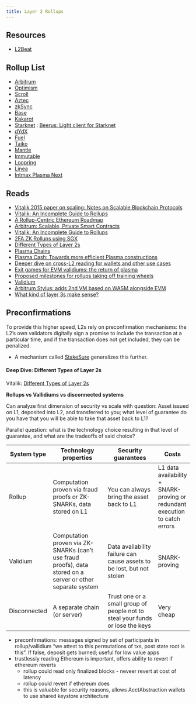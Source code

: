 ```yaml
---
title: Layer 2 Rollups
---
```


## Resources

- [L2Beat](https://l2beat.com/scaling/summary)

## Rollup List

- [Arbitrum](https://arbitrum.io/)
- [Optimism](https://www.optimism.io/)
- [Scroll](https://scroll.io/)
- [Aztec](https://aztec.network/)
- [zkSync](https://zksync.io/)
- [Base](https://base.org/)
- [Kakarot](https://www.kakarot.org/)
- [Starknet](https://www.starknet.io/en) : [Beerus: Light client for Starknet](https://github.com/eigerco/beerus)
- [dYdX](https://dydx.exchange/)
- [Fuel](https://www.fuel.network/)
- [Taiko](https://taiko.xyz/)
- [Mantle](https://www.mantle.xyz/)
- [Immutable](https://www.immutable.com/)
- [Loopring](https://loopring.org/#/)
- [Linea](https://linea.build/)
- [Intmax Plasma Next](https://www.intmax.io/plasmanext)

## Reads

- [Vitalik 2015 paper on scaling: Notes on Scalable Blockchain Protocols](https://github.com/vbuterin/scalability_paper/blob/master/scalability.pdf)
- [Vitalik: An Incomplete Guide to Rollups](https://vitalik.ca/general/2021/01/05/rollup.html)
- [A Rollup-Centric Ethereum Roadmap](https://ethereum-magicians.org/t/a-rollup-centric-ethereum-roadmap/4698)
- [Arbitrum: Scalable, Private Smart Contracts](https://www.usenix.org/system/files/conference/usenixsecurity18/sec18-kalodner.pdf)
- [Vitalik: An Incomplete Guide to Rollups](https://vitalik.ca/general/2021/01/05/rollup.html)
- [2FA ZK Rollups using SGX](https://ethresear.ch/t/2fa-zk-rollups-using-sgx/14462)
- [Different Types of Layer 2s](https://vitalik.ca/general/2023/10/31/l2types.html)
- [Plasma Chains](https://ethereum.org/en/developers/docs/scaling/plasma/)
- [Plasma Cash: Towards more efficient Plasma constructions](https://arxiv.org/abs/1911.12095)
- [Deeper dive on cross-L2 reading for wallets and other use cases](https://vitalik.ca/general/2023/06/20/deeperdive.html)
- [Exit games for EVM validiums: the return of plasma](https://vitalik.ca/general/2023/11/14/neoplasma.html)
- [Proposed milestones for rollups taking off training wheels](https://ethereum-magicians.org/t/proposed-milestones-for-rollups-taking-off-training-wheels/11571)
- [Validium](https://ethereum.org/en/developers/docs/scaling/validium/)
- [Arbitrum Stylus: adds 2nd VM based on WASM alongside EVM](https://docs.arbitrum.io/stylus/stylus-gentle-introduction)
- [What kind of layer 3s make sense?](https://vitalik.eth.limo/general/2022/09/17/layer_3.html)

## Preconfirmations

To provide this higher speed, L2s rely on preconfirmation mechanisms: the L2's own validators digitally sign a promise to include the transaction at a particular time, and if the transaction does not get included, they can be penalized. 

- A mechanism called [StakeSure](https://arxiv.org/abs/2401.05797) generalizes this further.



#### Deep Dive: Different Types of Layer 2s

Vitalik: [Different Types of Layer 2s](https://vitalik.ca/general/2023/10/31/l2types.html)

**Rollups vs Vallidiums vs disconnected systems**

Can analyze first dimension of security vs scale with question: Asset issued on L1, deposited into L2, and transferred to you; what level of guarantee do you have that you will be able to take that asset back to L1?

Parallel question: what is the technology choice resulting in that level of guarantee, and what are the tradeoffs of said choice?

| System type | Technology properties | Security guarantees | Costs |
|-------------|-----------------------|---------------------|-------|
| Rollup      | Computation proven via fraud proofs or ZK-SNARKs, data stored on L1 | You can always bring the asset back to L1 | L1 data availability + SNARK-proving or redundant execution to catch errors |
| Validium    | Computation proven via ZK-SNARKs (can't use fraud proofs), data stored on a server or other separate system | Data availability failure can cause assets to be lost, but not stolen | SNARK-proving |
| Disconnected | A separate chain (or server) | Trust one or a small group of people not to steal your funds or lose the keys | Very cheap |

- preconfirmations: messages signed by set of participants in rollup/vallidium "we attest to this permutations of txs, post state root is this". If false, deposit gets burned; useful for low value apps
- trustlessly reading Ethereum is important, offers ability to revert if ethereum reverts
    - rollup could read only finalized blocks - neveer revert at cost of latency
    - rollup could revert if ethereum does
    - this is valuable for security reasons, allows AcctAbstraction wallets to use shared keystore architecture

